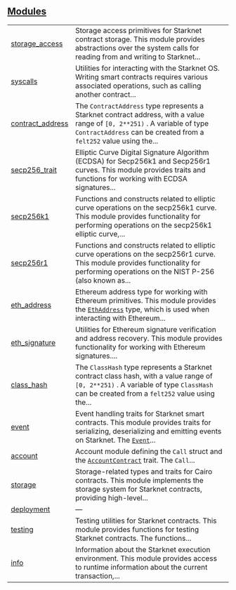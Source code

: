 
## [Modules](./core-starknet-modules)

| | |
|:---|:---|
| [storage_access](./core-starknet-storage_access) | Storage access primitives for Starknet contract storage. This module provides abstractions over the system calls for reading from and writing to Starknet... |
| [syscalls](./core-starknet-syscalls) | Utilities for interacting with the Starknet OS. Writing smart contracts requires various associated operations, such as calling another contract... |
| [contract_address](./core-starknet-contract_address) | The `ContractAddress`  type represents a Starknet contract address, with a value range of `[0, 2**251)` . A variable of type `ContractAddress`  can be created from a `felt252`  value using the... |
| [secp256_trait](./core-starknet-secp256_trait) | Elliptic Curve Digital Signature Algorithm (ECDSA) for Secp256k1 and Secp256r1 curves. This module provides traits and functions for working with ECDSA signatures... |
| [secp256k1](./core-starknet-secp256k1) | Functions and constructs related to elliptic curve operations on the secp256k1 curve. This module provides functionality for performing operations on the secp256k1 elliptic curve,... |
| [secp256r1](./core-starknet-secp256r1) | Functions and constructs related to elliptic curve operations on the secp256r1 curve. This module provides functionality for performing operations on the NIST P-256 (also known as... |
| [eth_address](./core-starknet-eth_address) | Ethereum address type for working with Ethereum primitives. This module provides the [`EthAddress`](./core-starknet-eth_address-EthAddress)  type, which is used when interacting with Ethereum... |
| [eth_signature](./core-starknet-eth_signature) | Utilities for Ethereum signature verification and address recovery. This module provides functionality for working with Ethereum signatures.... |
| [class_hash](./core-starknet-class_hash) | The `ClassHash`  type represents a Starknet contract class hash, with a value range of `[0, 2**251)` . A variable of type `ClassHash`  can be created from a `felt252`  value using the... |
| [event](./core-starknet-event) | Event handling traits for Starknet smart contracts. This module provides traits for serializing, deserializing and emitting events on Starknet. The [`Event`](./core-starknet-event-Event)... |
| [account](./core-starknet-account) | Account module defining the `Call`  struct and the [`AccountContract`](./core-starknet-account-AccountContract)  trait. The `Call`... |
| [storage](./core-starknet-storage) | Storage-related types and traits for Cairo contracts. This module implements the storage system for Starknet contracts, providing high-level... |
| [deployment](./core-starknet-deployment) | — |
| [testing](./core-starknet-testing) | Testing utilities for Starknet contracts. This module provides functions for testing Starknet contracts. The functions... |
| [info](./core-starknet-info) | Information about the Starknet execution environment. This module provides access to runtime information about the current transaction,... |
